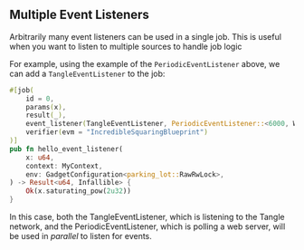 ## Multiple Event Listeners
Arbitrarily many event listeners can be used in a single job. This is useful when you want to listen to multiple sources to handle job logic

For example, using the example of the `PeriodicEventListener` above, we can add a `TangleEventListener` to the job:

```rust
#[job(
    id = 0,
    params(x),
    result(_),
    event_listener(TangleEventListener, PeriodicEventListener::<6000, WebPoller, serde_json::Value, MyContext>), // <-- Register the event listeners here
    verifier(evm = "IncredibleSquaringBlueprint")
)]
pub fn hello_event_listener(
    x: u64,
    context: MyContext,
    env: GadgetConfiguration<parking_lot::RawRwLock>,
) -> Result<u64, Infallible> {
    Ok(x.saturating_pow(2u32))
}
```

In this case, both the TangleEventListener, which is listening to the Tangle network, and the PeriodicEventListener, which is polling a web server, will be used in *parallel* to listen for events.